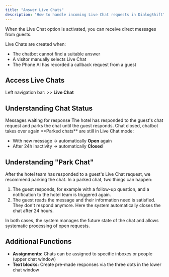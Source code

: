 ```yaml
---
title: "Answer Live Chats"
description: "How to handle incoming Live Chat requests in DialogShift"
---
```


When the Live Chat option is activated, you can receive direct messages from guests.

<Info>
  Live Chats are created when:

  - The chatbot cannot find a suitable answer
  - A visitor manually selects Live Chat
  - The Phone AI has recorded a callback request from a guest
</Info>

## Access Live Chats

Left navigation bar: >> **Live Chat**

## Understanding Chat Status

<CardGroup cols={3}>
  <Card title="Open" icon="inbox">
    Messages waiting for response
  </Card>
  <Card title="Parked" icon="pause">
    The hotel has responded to the guest's chat request and parks the chat until the guest responds.
  </Card>
  <Card title="Closed" icon="check">
    Chat closed, chatbot takes over again
  </Card>
</CardGroup>

<Warning>
  **Parked chats** are still in Live Chat mode:

  - With new message → automatically **Open** again
  - After 24h inactivity → automatically **Closed**
</Warning>

## Understanding "Park Chat"

After the hotel team has responded to a guest's Live Chat request, we recommend parking the chat. In a parked chat, two things can happen:

1. The guest responds, for example with a follow-up question, and a notification to the hotel team is triggered again.
2. The guest reads the message and their information need is satisfied. They don't respond anymore. Here the system automatically closes the chat after 24 hours.

In both cases, the system manages the future state of the chat and allows systematic processing of open requests.

## Additional Functions

- **Assignments:** Chats can be assigned to specific inboxes or people (upper chat window)
- **Text blocks:** Create pre-made responses via the three dots in the lower chat window 